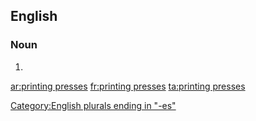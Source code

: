 ==English==

===Noun===
{{head|en|plural|head=[[printing]] [[press]]es}}

# {{plural of|printing press|lang=en|nocat=1}}

[[Category:English plurals ending in "-es"]]

[[ar:printing presses]]
[[fr:printing presses]]
[[ta:printing presses]]